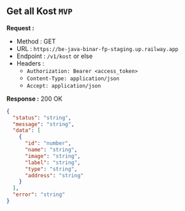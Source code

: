
## Get all Kost `MVP`

**Request :**

- Method : <Badge method="GET">GET</Badge>
- URL : `https://be-java-binar-fp-staging.up.railway.app`
- Endpoint : `/v1/kost` or else
- Headers :
  - `Authorization: Bearer <access_token>`
  - `Content-Type: application/json`
  - `Accept: application/json`

**Response :** <Badge outline variant="success">200 OK</Badge>

```json
{
  "status": "string",
  "message": "string",
  "data": [
    {
      "id": "number",
      "name": "string",
      "image": "string",
      "label": "string",
      "type": "string",
      "address": "string"
    }
  ],
  "error": "string"
}
```
